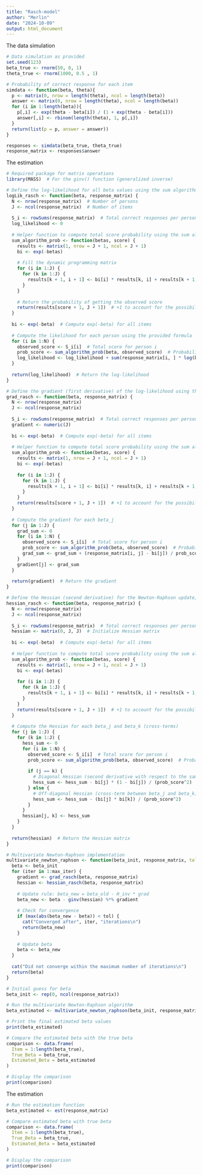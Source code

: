 ```yaml
---
title: "Rasch-model"
author: "Merlin"
date: "2024-10-09"
output: html_document
---
```

The data simulation
```r
# Data simulation as provided
set.seed(123)
beta_true <- rnorm(50, 0, 1)
theta_true <- rnorm(1000, 0.5 , 1)

# Probability of correct response for each item
simdata <- function(beta, theta){
  p <- matrix(0, nrow = length(theta), ncol = length(beta))
  answer <- matrix(0, nrow = length(theta), ncol = length(beta))
  for (i in 1:length(beta)){
    p[,i] <- exp(theta - beta[i]) / (1 + exp(theta - beta[i]))
    answer[,i] <- rbinom(length(theta), 1, p[,i])
  }
  return(list(p = p, answer = answer))
}

responses <- simdata(beta_true, theta_true)
response_matrix <- responses$answer
```


The estimation
```r
# Required package for matrix operations
library(MASS)  # For the ginv() function (generalized inverse)

# Define the log-likelihood for all beta values using the sum algorithm
logLik_rasch <- function(beta, response_matrix) {
  N <- nrow(response_matrix)  # Number of persons
  J <- ncol(response_matrix)  # Number of items
  
  S_i <- rowSums(response_matrix)  # Total correct responses per person
  log_likelihood <- 0
  
  # Helper function to compute total score probability using the sum algorithm
  sum_algorithm_prob <- function(betas, score) {
    results <- matrix(1, nrow = J + 1, ncol = J + 1)
    bi <- exp(-betas)
    
    # Fill the dynamic programming matrix
    for (i in 1:J) {
      for (k in 1:J) {
        results[k + 1, i + 1] <- bi[i] * results[k, i] + results[k + 1, i]
      }
    }
    
    # Return the probability of getting the observed score
    return(results[score + 1, J + 1])  # +1 to account for the possibility of 0 score
  }
  
  bi <- exp(-beta)  # Compute exp(-beta) for all items
  
  # Compute the likelihood for each person using the provided formula
  for (i in 1:N) {
    observed_score <- S_i[i]  # Total score for person i
    prob_score <- sum_algorithm_prob(beta, observed_score)  # Probability of the score
    log_likelihood <- log_likelihood + sum(response_matrix[i, ] * log(bi)) - log(prob_score)
  }
  
  return(log_likelihood)  # Return the log-likelihood
}

# Define the gradient (first derivative) of the log-likelihood using the sum algorithm
grad_rasch <- function(beta, response_matrix) {
  N <- nrow(response_matrix)
  J <- ncol(response_matrix)
  
  S_i <- rowSums(response_matrix)  # Total correct responses per person
  gradient <- numeric(J)
  
  bi <- exp(-beta)  # Compute exp(-beta) for all items
  
  # Helper function to compute total score probability using the sum algorithm
  sum_algorithm_prob <- function(betas, score) {
    results <- matrix(1, nrow = J + 1, ncol = J + 1)
    bi <- exp(-betas)
    
    for (i in 1:J) {
      for (k in 1:J) {
        results[k + 1, i + 1] <- bi[i] * results[k, i] + results[k + 1, i]
      }
    }
    return(results[score + 1, J + 1])  # +1 to account for the possibility of 0 score
  }
  
  # Compute the gradient for each beta_j
  for (j in 1:J) {
    grad_sum <- 0
    for (i in 1:N) {
      observed_score <- S_i[i]  # Total score for person i
      prob_score <- sum_algorithm_prob(beta, observed_score)  # Probability of the total score
      grad_sum <- grad_sum + (response_matrix[i, j] - bi[j]) / prob_score  # Adjust with sum algorithm
    }
    gradient[j] <- grad_sum
  }
  
  return(gradient)  # Return the gradient
}

# Define the Hessian (second derivative) for the Newton-Raphson update, using sum algorithm
hessian_rasch <- function(beta, response_matrix) {
  N <- nrow(response_matrix)
  J <- ncol(response_matrix)
  
  S_i <- rowSums(response_matrix)  # Total correct responses per person
  hessian <- matrix(0, J, J)  # Initialize Hessian matrix
  
  bi <- exp(-beta)  # Compute exp(-beta) for all items
  
  # Helper function to compute total score probability using the sum algorithm
  sum_algorithm_prob <- function(betas, score) {
    results <- matrix(1, nrow = J + 1, ncol = J + 1)
    bi <- exp(-betas)
    
    for (i in 1:J) {
      for (k in 1:J) {
        results[k + 1, i + 1] <- bi[i] * results[k, i] + results[k + 1, i]
      }
    }
    return(results[score + 1, J + 1])  # +1 to account for the possibility of 0 score
  }
  
  # Compute the Hessian for each beta_j and beta_k (cross-terms)
  for (j in 1:J) {
    for (k in 1:J) {
      hess_sum <- 0
      for (i in 1:N) {
        observed_score <- S_i[i]  # Total score for person i
        prob_score <- sum_algorithm_prob(beta, observed_score)  # Probability of the total score
        
        if (j == k) {
          # Diagonal Hessian (second derivative with respect to the same beta_j)
          hess_sum <- hess_sum - bi[j] * (1 - bi[j]) / (prob_score^2)
        } else {
          # Off-diagonal Hessian (cross-term between beta_j and beta_k)
          hess_sum <- hess_sum - (bi[j] * bi[k]) / (prob_score^2)
        }
      }
      hessian[j, k] <- hess_sum
    }
  }
  
  return(hessian)  # Return the Hessian matrix
}

# Multivariate Newton-Raphson implementation
multivariate_newton_raphson <- function(beta_init, response_matrix, tol = 1e-6, max_iter = 100) {
  beta <- beta_init
  for (iter in 1:max_iter) {
    gradient <- grad_rasch(beta, response_matrix)
    hessian <- hessian_rasch(beta, response_matrix)
    
    # Update rule: beta_new = beta_old - H_inv * grad
    beta_new <- beta - ginv(hessian) %*% gradient
    
    # Check for convergence
    if (max(abs(beta_new - beta)) < tol) {
      cat("Converged after", iter, "iterations\n")
      return(beta_new)
    }
    
    # Update beta
    beta <- beta_new
  }
  
  cat("Did not converge within the maximum number of iterations\n")
  return(beta)
}

# Initial guess for beta
beta_init <- rep(0, ncol(response_matrix))

# Run the multivariate Newton-Raphson algorithm
beta_estimated <- multivariate_newton_raphson(beta_init, response_matrix)

# Print the final estimated beta values
print(beta_estimated)

# Compare the estimated beta with the true beta
comparison <- data.frame(
  Item = 1:length(beta_true),
  True_Beta = beta_true,
  Estimated_Beta = beta_estimated
)

# Display the comparison
print(comparison)
```

The estimation
```r
# Run the estimation function
beta_estimated <- est(response_matrix)

# Compare estimated beta with true beta
comparison <- data.frame(
  Item = 1:length(beta_true),
  True_Beta = beta_true,
  Estimated_Beta = beta_estimated
)

# Display the comparison
print(comparison)
```

